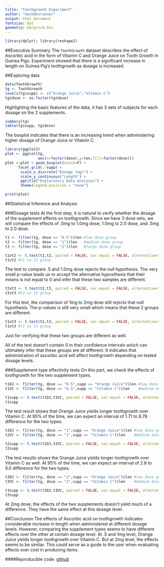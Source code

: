 ```yaml
---
title: "Toothgrowth Experiment"
author: "Hashdevrunner"
output: html_document
fontsize: 8pt
geometry: margin=0.8in
---
```

```r
library(dplyr); library(reshape2)
```
##Executive Summary
The ```ToothGrowth``` dataset describes the effect of Ascorbic acid in the form of Vitamin C and Orange Juice on Tooth Growth in Guinea Pigs. Experiment showed that there is a significant increase in length on Guinea Pig's toothgrowth as dosage is increased.

##Exploring data
```r
data(ToothGrowth)
tg <- ToothGrowth
levels(tg$supp) <- c("Orange Juice","Vitamin C")
tg$dose <- as.factor(tg$dose)
```

Highlighting the basic features of the data, it has 3 sets of subjects for each dosage on the 2 supplements.
```r
summary(tg)
table(tg$supp, tg$dose)
```

The boxplot indicates that there is an increasing trend when administering higher dosage of Orange Juice or Vitamin C.
```r
library(ggplot2)
plot <- ggplot(tg, 
               aes(x=factor(dose),y=len,fill=factor(dose)))
plot <-plot + geom_boxplot(notch=F) + 
      facet_grid(.~supp) +
       scale_x_discrete("Dosage (mg)") + 
       scale_y_continuous("Length") +  
       ggtitle("Exploratory Data Analyses") + 
       theme(legend.position = "none")

print(plot)
```

##Statistical Inference and Analysis

###Dosage tests
At the first step, it is natural to verify whether the dosage of the supplement effects on toothgrowth. Since we have 3 dose sets, we will compare the effects of .5mg to 1.0mg dose, 1.0mg to 2.0 dose, and .5mg to 2.0 dose.

```r

t1 <- filter(tg, dose == "0.5")$len #low dose group
t2 <- filter(tg, dose == "1")$len   #medium dose group
t3 <- filter(tg, dose == "2")$len   #large dose group

t1vt2 <- t.test(t1,t2, paired = FALSE, var.equal = FALSE, alternative="two.sided")
t1vt2 #t1 vs t2 group
```
The test to compare .5 and 1.0mg dose rejects the null hypothesis. The very small p-value leads us to accept the alternative hyposthesis that their means is not equal to 0 and infer that these two samples are different.

```r
t2vt3 <- t.test(t2,t3, paired = FALSE, var.equal = FALSE, alternative="two.sided")
t2vt3 #t2 vs t3 group 
```
For this test, the comparison of 1mg to 2mg dose still rejects that null hypothesis. The p-values is still very small which means that these 2 groups are different.

```r
t1vt3 <- t.test(t1,t3, paired = FALSE, var.equal = FALSE, alternative="two.sided")
t1vt3 #t1 vs t3 group 
```
Just for verifying that these two groups are different as well.

All of the test doesn't contain 0 in their confidence intervals which can ultimately infer that these groups are all different.  It indicates that administration of ascorbic acid will affect toothgrowth depending on tested dosage levels.


###Supplement type effectivity tests
On this part, we check the effects of toothgrowth for the two supplement types.

```r
t1OJ <- filter(tg, dose == "0.5",supp == "Orange Juice")$len #low dose group
t1VC <- filter(tg, dose == "0.5",supp == "Vitamin C")$len    #medium dose group

t1supp <- t.test(t1OJ,t1VC, paired = FALSE, var.equal = FALSE, alternative="two.sided")
t1supp
```
The test result shows that Orange Juice yields longer toothgrowth over Vitamin C. At 95% of the time, we can expect an interval of 1.71 to 8.78 difference for the two types.

```r
t2OJ <- filter(tg, dose == "1",supp == "Orange Juice")$len #low dose group
t2VC <- filter(tg, dose == "1",supp == "Vitamin C")$len    #medium dose group

t2supp <- t.test(t2OJ,t2VC, paired = FALSE, var.equal = FALSE, alternative="two.sided")
t2supp
```
The test results shows the Orange Juice yields longer toothgrowth over Vitamin C as well. At 95% of the time, we can expect an interval of 2.8 to 9.0 difference for the two types.

```r
t3OJ <- filter(tg, dose == "2",supp == "Orange Juice")$len #low dose group
t3VC <- filter(tg, dose == "2",supp == "Vitamin C")$len    #medium dose group

t3supp <- t.test(t3OJ,t3VC, paired = FALSE, var.equal = FALSE, alternative="two.sided")
t3supp
```
At 2mg dose, the effects of the two supplements doesn't yield much of a difference. They have the same effect at this dosage level.

##Conclusion
The effects of Ascorbic acid on toothgrowth indicates considerable increase in length when administered at different dosage levels. However, comparing the supplement types seems to have different effects over the other at certain dosage level. At .5 and 1mg level, Orange Juice yields longer toothgrowth over Vitamin C. But at 2mg level, the effects seems to be similar. This could serve as a guide to the user when evaluating effects over cost in producing items. 

####Reproducible code: [github](https://github.com/HashDevRunner/statsinferenceproj)